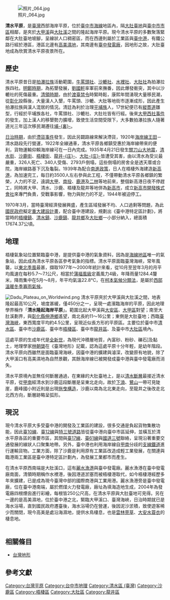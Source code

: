 [[File:照片_064.jpg|right]]

'''清水平原'''，是[[臺灣|臺灣]]西部海岸平原，位於[[臺中市|臺中市]][[大甲郡|海線]]地區內，隔[[大肚台地|大肚臺地]]與[[臺中市_(省轄市)|臺中市市區]]相鄰，是夾於[[大甲溪|大甲溪]]與[[大肚溪|大肚溪]]之間的隆起海岸平原{{r|Chao-Chi}}。現今清水平原的多數聚落緊鄰在大肚臺地坡腳，呈線狀人口稠密區，而在西邊則屬於工業區與[[臺中港|臺中港]]，有鐵公路行經於港區，港區北邊有[[高美濕地|高美濕地]]，其南邊有[[臺中發電廠|臺中發電廠]]，因地形之故，大肚臺地成為欣賞清水平原夜景所在{{r|map}}。

==歷史==
清水平原昔日是[[拍瀑拉族|拍瀑拉族]]活動範圍，[[牛罵頭社|牛罵頭社]]、[[沙轆社|沙轆社]]、[[水裡社|水裡社]]、[[大肚社|大肚社]]為拍瀑拉族四社{{r|Papora}}。[[明鄭時期|明鄭時期]]，為拓墾發展，[[劉國軒|劉國軒]]率軍前來撫番，因此爆發衝突，其中以沙轆社的死傷最重{{r|Li-Wan}}。[[清領時期|清領時期]]，由於[[渡臺禁令|渡臺禁令]]時緊時鬆，康熙年間湧現大量移民潮，從[[彰化縣|彰化]]設縣後，大量漢人入墾，牛罵頭、沙轆、大肚等地街市逐漸成形，因此產生拍瀑拉族與漢人混居的情況{{r|Li-Wan}}{{r|Wen-De}}。清廷為利於治理[[平埔族|平埔族]]人，17世紀便已有[[台1線|縱貫道]]雛型，行經於平埔族各社，牛罵頭社、沙轆社、大肚社皆有行經{{r|highway}}。後來[[大甲西社抗清事件|大甲西社事件]]的發生，加上漢人的移墾勢力擴增，致使生活空間受限下，大多數拍瀑拉族人隨著道光三年這次移民潮遷往[[埔里鎮|埔-{裏}-]]{{r|Papora}}{{r|Puli}}。

[[臺灣日治時期|日治時期]]，由於[[滯貨事件|滯貨事件]]發生，因此另闢路線來解決滯貨，1920年[[海岸線_(臺鐵)|海岸線]][[王田|王田]]－清水路段先行營運，1922年全線通車，清水平原各鄉鎮受惠於海岸線帶來的便利，貨物運輸仰賴海岸線可在一日內完成{{r|rail}}{{r|achievement}}。1935年4月21日發生[[關刀山大地震|關刀山大地震]]，[[清水街|清水街]]、[[沙鹿街|沙鹿街]]、[[梧棲街|梧棲街]]、[[龍井庄|龍井-{庄}-]]、[[大肚庄|大肚-{庄}-]]皆遭受其害，由以清水為受災最嚴重，326人死亡、340人受傷、2793戶倒塌，這些倒塌的房舍全是透天厝或合院，海岸線路基下沉及龜裂{{r|earthquake}}。1939年為配合[[南進政策|南進政策]]，日人在梧棲外海建造[[新高港|新高港]]，為加速完工，每日約3500人左右參與此工程，不僅帶動清水平原各鄉鎮的繁榮，人力的不足，遠調[[大甲街|大甲]]、[[南投街|南投]]、[[鹿港街|鹿港]]及[[二林街|二林]]等地前來，整個新高港日夜不停趕工，同時將大甲、清水、沙鹿、梧棲及龍井等地併為[[新高市|新高市]]，成立[[新高市開發株式會社|新高市開發株式會社]]來專門負責，受戰事影響，物力與財力的不足，1944年被迫停工{{r|port}}{{r|Shing-Fong}}。

1970年3月，當時臺灣經濟發展興盛，產生區域發展不均、人口過剩等問題，為此[[國民政府|國民政府]]擬定[[十大建設|重大建設計畫]]，配合臺中港建設，規劃出《臺中港特定區計劃》，將當時的[[梧棲區|梧棲鎮]]、[[清水區_(臺灣)|清水鎮]]、[[沙鹿區|沙鹿鎮]]、[[龍井區|龍井鄉]]及[[大肚區|大肚鄉]]一小部分納入，總面積17674.37公頃{{r|Yen-Siou}}。

==地理==
梧棲氣象站位置緊臨臺中港，是提供臺中港的氣象資料，因為是[[海線地區|海線地區]]唯一的氣象站，因此成為清水平原各區參考氣象的指標{{r|weather}}。清水平原面臨臺灣海峽，常年風襲，以[[東北季風|東北季風]]最甚，擷取1977年～2000年統計來看，從10月至翌年3月的月平均風速在每秒5.7～7.1公尺，相當於[[蒲福風級|蒲福風級]]定義風力4級，年降雨量1284.4釐米，降雨集中在5月～8月，年平均氣溫22.8℃，在[[柯本氣候分類法|柯本氣候分類法]]，是屬於[[西部溫暖冬季寡雨氣候|西部溫暖冬季寡雨氣候]]{{r|cwb}}{{r|Beaufort}}。

[[File:Dadu_Plateau_on_Worldwind.png|right]]
清水平原夾於大甲溪與大肚溪之間，地表隆起最高10公尺，坡度甚緩，僅450分之一，呈現一處濱臨海岸的平原，因此地理學界稱作「'''清水隆起海岸平原'''」{{r|Chao-Chi}}{{r|Wang-Shin}}。範圍北起大甲溪與[[大安區_(臺中市)|大安區]]、[[大甲區|大甲區]]對望；南至大肚溪劃界，與[[彰化縣|彰化縣]][[伸港鄉|伸港鄉]]遙望，南北長約11～16公里；東側是大肚臺地；西臨[[臺灣海峽|臺灣海峽]]，東西寬度平均約4.5公里，呈現近似長方形的平原區{{r|Chao-Chi}}{{r|Wang-Shin}}。主要位於臺中市[[清水區_(台灣)|清水區]]、臺中市[[沙鹿區|沙鹿區]]、臺中市[[梧棲區|梧棲區]]、臺中市[[龍井區|龍井區]]、及臺中市[[大肚區|大肚區]]境內。

這處平原的生成年代是[[全新世|全新世]]，為現代沖積層地質，內富砂、粉砂、礫石]及黏土，地理學家[[林朝棨|林朝棨]]在《臺灣地形》記載，認為這處平原十分年輕，是幼年階段{{r|Chao-Chi}}{{r|No.24}}。清水平原向西雖然是面臨臺灣海峽，因臺中港的擴建與濬深，改變原有地貌，除了大甲溪口有高美濕地為自然景觀，其餘海岸線已被開發成臺中港與臺中發電廠而消失{{r|Yen-Siou}}。

清水平原境內並無任何斷層通過，在東緣的大肚臺地上，是以[[清水斷層|清水斷層]]最接近清水平原，從[[甲南|甲南]]經清水到沙鹿這段斷層是呈東北走向，故於[[下湳|下湳]]、[[鷺山|鷺山]]一帶可見陡崖，鹿峰國小附近則是出現[[拖曳構造|拖曳構造]]，沙鹿以南為北北東走向，至龍井之後改走北北西方向，斷層跡略呈弧形{{r|Yao-Tang}}{{r|No.13}}。

==現況==
現今清水平原大多受臺中港的開發及工業區的建設，很多交通是負起貨物集散功能，因此[[台10線|臺10線]]、[[台12線|臺12線]]與[[台中生活圈特三號道路|特三號道路]]皆從臺中港向臺中市區延伸，並橫亙於清水平原各區的重要市區，其間與[[台17線|臺17線]]、[[台61線|臺61線]]與[[福爾摩沙高速公路|國道三號]]聯絡，呈現沿著重要交通發展的線狀人口聚集地帶{{r|map}}{{r|Shing-Fong}}。另外，臺中港也利用海岸線自[[台中港車站|甲南]]分歧的[[台中港線|支線鐵道]]進行運輸貨物。工業方面，除了沙鹿是利用原有工業區改造成輕工業發展，在關連與臨港兩工業區是臺中港特定區計劃內，為發展工業都市而產生{{r|Shing-Fong}}。

在清水平原西南端是大肚溪口，這有[[麗水漁港|麗水漁港]]與臺中發電廠。麗水漁港在臺中發電廠南面，清領時期稱作水裡港，後因港道淤塞而被梧棲港取代，如今梧棲港經歷多年來擴建，已是成為現今臺灣中部的國際商港與工業用港{{r|Yen-Siou}}。麗水漁港旁是臺中發電廠，位在臺中港南端，屬於燃煤火力發電廠，廠址為填海造地生成，2004年為發電廠四根煙囪進行彩繪，每根皆250公尺高，在清水平原與大肚臺地可見得{{r|taipower}}{{r|TVBS}}。另在一邊的是高美濕地，位於臺中港之北，緊臨大甲溪口、臺灣海峽，日治時期就已是海水浴場，直到國民政府遷臺後，海水浴場仍在營運，後因泥沙淤積，致使遊客稀少而關閉，現今高美是處沿海濕地，提供水鳥棲息，也是[[雲林莞草|雲林莞草]]、[[大安水蓑衣|大安水蓑衣]]的棲息地{{r|Yen-Siou}}{{r|Kaomei}}。
<br>
<br>
{{wide image|清水平原一景.jpg|600px|清水平原}}
{{wide image|大肚沙鹿夜景.jpg|800px|於大肚山上，東經120° 35' 46.4" 北緯24° 14' 4.0" 俯瞰沙鹿鎮夜景}}

==相關條目==
{{Commonscat|Qingshui Plain|清水平原}}
*[[台灣地形|台灣地形]]

==參考文獻==
{{reflist|colwidth=30em|refs=

<ref name="map">{{cite book |title=1：70,000臺中縣行政區域圖|publisher=內政部|isbn=9860058369|language=zh-tw|year=2006}}</ref>

<ref name="weather">{{cite web|url=http://www.cwb.gov.tw/V6/eservice/docs/overview/organ/stations/46777/index.htm|title=梧棲氣象站|work=中央氣象局：局屬氣象站|publisher=中央氣象局|accessdate=2010-04-10|language=zh|archive-date=2011-08-08|archive-url=https://web.archive.org/web/20110808161335/http://www.cwb.gov.tw/V6/eservice/docs/overview/organ/stations/46777/index.htm|dead-url=no}}</ref>

<ref name="cwb">{{cite web|url=http://www.cwb.gov.tw|title=氣候統計|work=中央氣象局全球資訊網|publisher=中央氣象局|accessdate=2010-04-09|language=zh|archive-date=2018-10-25|archive-url=https://web.archive.org/web/20181025071210/http://www.cwb.gov.tw/|dead-url=no}}</ref>

<ref name="Beaufort">{{cite web|url=http://www.comc.ncku.edu.tw/comc/Common/Table/windclass.htm|title=蒲福風級表|work=大鵬灣海氣象資訊網|publisher=成功大學近海水文中心|accessdate=2010-04-10|language=zh|archive-date=2016-03-04|archive-url=https://web.archive.org/web/20160304094132/http://www.comc.ncku.edu.tw/comc/Common/Table/windclass.htm|dead-url=no}}</ref>

<ref name="Chao-Chi">{{cite book |title=臺灣地形|author=林朝棨|publisher=臺灣文獻委員會|language=zh|year=1957}}</ref>

<ref name="Wang-Shin">{{cite book |title=台灣的地形景觀（第二版）|author=[[王鑫_(台灣學者)|王鑫]]|publisher=渡假出版|language=zh|date=1983年6月}}</ref>

<ref name="No.24">{{cite book |title=五萬分之一臺灣地質圖幅及說明書（第24號）|chapter=臺中|author=何信昌、陳勉銘|publisher=中央地質調查所|language=zh|year=2000}}</ref>

<ref name="Yao-Tang">{{cite book |title=《清水鎮志》|author=陳瑤塘|publisher=臺灣文獻委員會|language=zh|year=1998}}</ref>

<ref name="No.11">{{cite book |title=臺灣師範大學地理研究報告（第11期）|chapter=大肚台地的活斷層與地形面|author=石再添、鄧國雄、楊貴三|publisher=臺灣師範大學地理研究所|language=zh|year=1984}}</ref>

<ref name="Papora">{{cite web|url=http://www.tchcc.gov.tw/pingpu/pn4.htm|title=拍瀑拉族四大社概介|work=台灣中部平埔族古文書數位典藏|publisher=台中縣立文化中心|accessdate=2010-04-10|language=zh|deadurl=yes|archiveurl=https://web.archive.org/web/20090930193939/http://www.tchcc.gov.tw/pingpu/pn4.htm|archivedate=2009-09-30}}</ref>

<ref name="Li-Wan">{{cite book |title=臺灣中部平埔族群古文書研究與導讀：道卡斯族崩山八社與拍瀑拉族四社（中冊）|author=洪麗完|publisher=台中縣立文化中心|isbn=9570115130|language=zh|date=2000-03-01}}</ref>

<ref name="Wen-De">{{cite book |title=臺中縣開發史學術研討會論文集|chapter=清代台灣平埔族拍瀑拉人土地給墾研究|author=計文德|publisher=臺中縣文化局|isbn=9570153237|language=zh|date=2003年12月}}</ref>

<ref name="highway">{{cite book |title=省道台一線的故事|author=黃智偉|publisher=貓頭鷹|isbn=9861200428|language=zh|date=2002年4月}}</ref>

<ref name="Puli">{{cite book |title=埔里鄉情（第2期）|chapter=平埔族移往埔里年代研究|author=君偉|publisher=埔里鄉情雜誌社|language=zh|year=1978}}</ref>

<ref name="rail">{{cite book |title=推動時代的巨輪：日治中期的臺灣國有鐵路（1910-1936）|chapter=海岸線的興築與支線的發展|author=蔡龍保|publisher=臺灣書房|isbn=9789866764004|language=zh|date=2007年7月}}</ref>

<ref name="achievement">{{cite book |title={{lang|ja|台湾治績志}}（初版二刷）|author=井出季和太|publisher=南天書局|isbn=9576384516|language=ja|year=1997}}</ref>

<ref name="earthquake">{{cite book |title=臺中縣開發史學術研討會論文集|chapter=西元1935、1999年二次大地震：台中縣災區都市重建之比較|author=賴志彰|publisher=臺中縣文化局|isbn=9570153237|language=zh|date=2003年12月}}</ref>

<ref name="port">{{cite book |title=臺中港開發史|author=戴寶村|publisher=臺中縣立文化中心|language=zh|date=1987-05-01}}</ref>

<ref name="Shing-Fong">{{cite book |title=建築與都市計畫研究所碩士論文|chapter=台中港特定區計畫發展變遷之研究|author=李幸峰|publisher=逢甲大學|language=zh|date=2005}}</ref>

<ref name="Yen-Siou">{{cite book |title=公共事務碩士學程在職進修專班碩士論文|chapter=臺中港特定區發展策略之研究|author=陳延秀|publisher=東海大學|language=zh|year=2007}}</ref>

<ref name="taipower">{{cite web|url=http://www.taipower.com.tw/TaipowerWeb//upload/files/32/d371.pdf|title=台中發電廠簡介|publisher=台灣電力公司|accessdate=2010-04-10|language=zh|deadurl=yes|archiveurl=https://web.archive.org/web/20120412125816/http://www.taipower.com.tw/TaipowerWeb/upload/files/32/d371.pdf|archivedate=2012年4月12日|df=}}</ref>

<ref name="TVBS">{{cite news|url=http://www.tvbs.com.tw/news/news_list.asp?no=darialin20041103181221|title=東亞最高煙囪彩繪　250公尺83樓高|publisher=TVBS|accessdate=2010-04-10|language=zh|date=2004-11-03|archive-date=2005-01-30|archive-url=https://web.archive.org/web/20050130114701/http://www.tvbs.com.tw/news/news_list.asp?no=darialin20041103181221|dead-url=no}}</ref>

<ref name="Kaomei">{{cite web|url=http://econgis.forest.gov.tw/wetland/detail.asp?wl_id=wl07|title=高美|work=自然資源與生態資料庫|publisher=林務局|accessdate=2010-04-10|language=zh|deadurl=yes|archiveurl=https://web.archive.org/web/20110318193136/http://econgis.forest.gov.tw/wetland/detail.asp?wl_id=wl07|archivedate=2011-03-18}}</ref>

}}

{{臺灣地形}}
{{DEFAULTSORT:清水平原}}
[[Category:台灣平原|Category:台灣平原]]
[[Category:台中市地理|Category:台中市地理]]
[[Category:清水區_(臺灣)|Category:清水區 (臺灣)]]
[[Category:沙鹿區|Category:沙鹿區]]
[[Category:梧棲區|Category:梧棲區]]
[[Category:大肚區|Category:大肚區]]
[[Category:龍井區|Category:龍井區]]